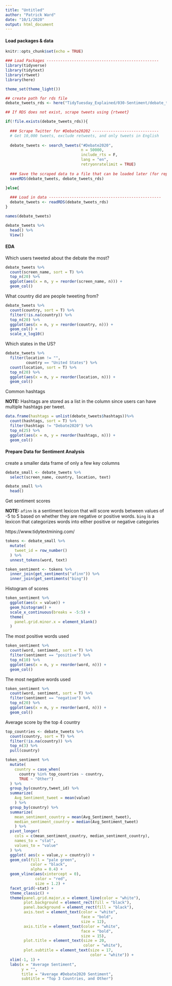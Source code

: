 ```yaml
---
title: "Untitled"
author: "Patrick Ward"
date: "10/1/2020"
output: html_document
---
```


#### Load packages & data

```r

knitr::opts_chunk$set(echo = TRUE)

### Load Packages -------------------------------------------------
library(tidyverse)
library(tidytext)
library(rtweet)
library(here)

theme_set(theme_light())

```


```r

## create path for rds file
debate_tweets_rds <- here("TidyTuesday_Explained/030-Sentiment/debate_tweets_BIG.rds")

## If RDS does not exist, scrape tweets using {rtweet}

if(!file.exists(debate_tweets_rds)){
  
  ### Scrape Twitter for #Debate20202 -----------------------------
  # Get 10,000 tweets, exclude retweets, and only tweets in English
  
  debate_tweets <- search_tweets("#Debate2020",
                                 n = 50000,
                                 include_rts = F,
                                 lang = "en",
                                 retryonratelimit = TRUE)
  
  ### Save the scraped data to a file that can be loaded later (for replicable analysis)
  saveRDS(debate_tweets, debate_tweets_rds)
  
}else{

  ### Load in data -------------------------------------------------
  debate_tweets <- readRDS(debate_tweets_rds)
}

names(debate_tweets)

debate_tweets %>% 
  head() %>% 
  View()

```


#### EDA

Which users tweeted about the debate the most?

```r

debate_tweets %>%
  count(screen_name, sort = T) %>%
  top_n(20) %>%
  ggplot(aes(x = n, y = reorder(screen_name, n))) +
  geom_col()

```

What country did are people tweeting from?

```r

debate_tweets %>%
  count(country, sort = T) %>%
  filter(!is.na(country)) %>%
  top_n(20) %>%
  ggplot(aes(x = n, y = reorder(country, n))) +
  geom_col() +
  scale_x_log10()

```

Which states in the US?

```r

debate_tweets %>%
  filter(location != "",
         country == "United States") %>%
  count(location, sort = T) %>%
  top_n(20) %>%
  ggplot(aes(x = n, y = reorder(location, n))) +
  geom_col()

```


Common hashtags

**NOTE:** Hashtags are stored as a list in the column since users can have multiple hashtags per tweet.

```r

data.frame(hashtags = unlist(debate_tweets$hashtags))%>%
  count(hashtags, sort = T) %>%
  filter(hashtags != "Debate2020") %>% 
  top_n(25) %>%
  ggplot(aes(x = n, y = reorder(hashtags, n))) +
  geom_col()

```


#### Prepare Data for Sentiment Analysis

create a smaller data frame of only a few key columns

```r

debate_small <- debate_tweets %>%
  select(screen_name, country, location, text)

debate_small %>%
  head()

```


Get sentiment scores

**NOTE:** `afinn` is a sentiment lexicon that will score words between values of -5 to 5 based on whether they are negative or positive words. `bing` is a lexicon that categorizes words into either positive or negative categories

https://www.tidytextmining.com/

```r

tokens <- debate_small %>% 
  mutate(
    tweet_id = row_number()
  ) %>% 
  unnest_tokens(word, text)

token_sentiment <- tokens %>%
  inner_join(get_sentiments("afinn")) %>%
  inner_join(get_sentiments("bing"))

```

Histogram of scores

```r

token_sentiment %>%
  ggplot(aes(x = value)) +
  geom_histogram() + 
  scale_x_continuous(breaks = -5:5) +
  theme(
    panel.grid.minor.x = element_blank()
  )

```

The most positive words used

```r

token_sentiment %>%
  count(word, sentiment, sort = T) %>%
  filter(sentiment == "positive") %>%
  top_n(10) %>%
  ggplot(aes(x = n, y = reorder(word, n))) +
  geom_col()

```

The most negative words used

```r

token_sentiment %>%
  count(word, sentiment, sort = T) %>%
  filter(sentiment == "negative") %>%
  top_n(20) %>%
  ggplot(aes(x = n, y = reorder(word, n))) +
  geom_col()

```


Average score by the top 4 country

```r

top_countries <- debate_tweets %>%
  count(country, sort = T) %>%
  filter(!is.na(country)) %>% 
  top_n(3) %>%
  pull(country)

token_sentiment %>%
  mutate(
    country = case_when(
      country %in% top_countries ~ country,
      TRUE ~ "Other")
  ) %>%
  group_by(country,tweet_id) %>%
  summarize(
    Avg_Sentiment_tweet = mean(value)
    ) %>%
  group_by(country) %>%
  summarize(
    mean_sentiment_country = mean(Avg_Sentiment_tweet),
    median_sentiment_country = median(Avg_Sentiment_tweet)
    ) %>% 
  pivot_longer(
    cols = c(mean_sentiment_country, median_sentiment_country),
    names_to = "stat",
    values_to = "value"
  ) %>% 
  ggplot( aes(x = value,y = country)) +
  geom_col(fill = "pale green",
           color = "black",
           alpha = 0.4) +
  geom_vline(aes(xintercept = 0),
             color = "red",
             size = 1.2) +
  facet_grid(~stat) +
  theme_classic() +
  theme(panel.grid.major.x = element_line(color = "white"),
        plot.background = element_rect(fill = "black"),
        panel.background = element_rect(fill = "black"),
        axis.text = element_text(color = "white", 
                                 face = "bold",
                                 size = 12),
        axis.title = element_text(color = "white", 
                                 face = "bold",
                                 size = 15),
        plot.title = element_text(size = 20, 
                                  color = "white"),
        plot.subtitle = element_text(size = 17, 
                                     color = "white")) +
  xlim(-1, 1) +
  labs(x = "Average Sentiment",
       y = "",
       title = "Average #Debate2020 Sentiment",
       subtitle = "Top 3 Countries, and Other")

```



